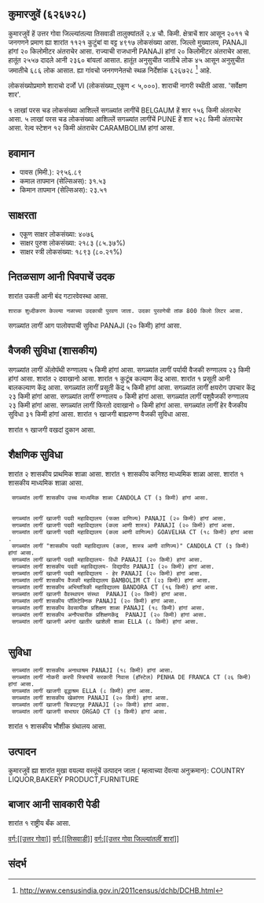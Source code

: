{{माहितीचौकट भारतीय न्यायक्षेत्र
|प्रकार=शार
|जनगणना २०११_स्थलनिर्देशांक=626728
|स्थानीक_नांव=कुमारजुवें
|तालुका_नांव=तिसवाडी
|जिल्लो_नांव=उत्तर गोवा
|राज्य_नांव =गोवा
|विभाग=
|जिल्लो =[[उत्तर गोवा]]
|तालुका_नांवे =[[तिसवाडी]]
|लागींचें शार=[[BELGAUM]]
|अक्षांश=
|रेखांश=
|शोधक_स्थान =right
|क्षेत्रफळ_एकूण=2.4
|दर्या सपाटी पसून उंची=
|लोकसंख्या_एकूण=4917
|लोकसंख्या_वर्स=2011
|लोकसंख्या_घनत्व=2048
|लोकसंख्या_पुरूश=2557
|लोकसंख्या_स्त्री=2360
|लिंग_गुणोत्तर=922
|अधिकृत_भाशा=[[कोंकणी, मराठी]]
}}

== कुमारजुवें (६२६७२८) ==

कुमारजुवें हें उत्तर गोवा जिल्ल्यांतल्या तिसवाडी तालुक्यांतलें २.४ चौ. किमी. क्षेत्राचें शार आसून २०११ चे जनगणने प्रमाण ह्या शारांत ११२१ कुटुंबां वा वट्ट ४९१७ लोकसंख्या आसा. जिल्लो मुख्यालय, PANAJI हांगां २० किलोमीटर अंतराचेर आसा. राज्याची राजधानी PANAJI हांगां २० किलोमीटर अंतराचेर आसा.   हातूंत २५५७ दादले आनी २३६० बांयलां आसात. हातूंत अनुसुचीत जातीचे लोक ४५ आसून अनुसुचीत जमातीचे ६८६ लोक आसात. ह्या गांवचो जनगणनेतचो स्थळ निर्देशांक ६२६७२८  <ref>http://www.censusindia.gov.in/2011census/dchb/DCHB.html</ref> आहे.

लोकसंख्योप्रमाणे शाराचो दर्जो VI (लोकसंख्या_एकूण < ५,०००).
शाराची नागरी स्थीती आसा. 'सर्वेक्षण शार'.

१  लाखां परस चड लोकसंख्या आशिल्लें सगळ्यांत लागींचें BELGAUM हें शार १५६ किमी अंतराचेर आसा. ५  लाखां परस चड लोकसंख्या आशिल्लें सगळ्यांत लागींचें PUNE हें शार ५२८ किमी अंतराचेर आसा. रेल्व स्टेशन १२ किमी अंतराचेर CARAMBOLIM हांगां आसा.


== हवामान ==  
* पावस (मिमी.): २९५६.८९ 
* कमाल तापमान (सेल्सिअस): ३१.५३
* किमान तापमान (सेल्सिअस): २३.५१


== साक्षरता ==  
* एकूण साक्षर लोकसंख्या: ४०७६
* साक्षर पुरुश लोकसंख्या: २१८३ (८५.३७%)
* साक्षर स्त्री लोकसंख्या: १८९३ (८०.२१%)


== नितळसाण आनी पिवपाचें उदक ==  
शारांत उकती आनी बंद गटारवेवस्था आसा.
 शाराक शुध्दीकरण केल्ल्या नळाच्या उदकाची पुरवण जाता. उदका पुरवणेची तांक 800 किलो लिटर आसा.

सगळ्यांत लागीं आग पालोवपाची सुविधा PANAJI (२० किमी) हांगां आसा.


== वैजकी सुविधा (शासकीय) ==
सगळ्यांत लागीं अ‍ॅलोपॅथी रुग्णालय ५ किमी हांगां आसा.
सगळ्यांत लागीं पर्यायी वैजकी रुग्णालय २३ किमी हांगां आसा.
शारांत २ दवाखानो आसा.
﻿शारांत १ कुटूंब कल्याण केंद्र आसा.
﻿शारांत १ प्रसूती आनी बालकल्याण केंद्र आसा.
सगळ्यांत लागीं प्रसूती केंद्र ५ किमी हांगां आसा.
सगळ्यांत लागीं क्षयरोग उपचार केंद्र  २३ किमी हांगां आसा.
सगळ्यांत लागीं रुग्णालय ० किमी हांगां आसा.
सगळ्यांत लागीं पशुवैजकी रुग्णालय  २३ किमी हांगां आसा.
सगळ्यांत लागीं फिरतो दवाखानो ० किमी हांगां आसा.
सगळ्यांत लागीं हेर वैजकीय सुविधा ३१ किमी हांगां आसा.
﻿शारांत १ खाजगी बाह्यरुग्ण वैजकी सुविधा आसा.


﻿शारांत १ खाजगी वखदां दुकान आसा.


== शैक्षणिक सुविधा ==
शारांत २ शासकीय प्राथमिक शाळा आसा.  
﻿शारांत १ शासकीय कनिश्ठ माध्यमिक शाळा  आसा.   
﻿शारांत १ शासकीय माध्यमिक शाळा आसा.   
  सगळ्यांत लागीं शासकीय उच्च माध्यमिक शाळा CANDOLA CT (३ किमी) हांगां आसा.
   
   
  सगळ्यांत लागीं खाजगी पदवी महाविद्यालय (फक्त वाणिज्य) PANAJI (२० किमी) हांगां आसा.
  सगळ्यांत लागीं खाजगी पदवी महाविद्यालय (कला आणी शास्त्र) PANAJI (२० किमी) हांगां आसा.
  सगळ्यांत लागीं खाजगी पदवी महाविद्यालय (कला आणी वाणिज्य) GOAVELHA CT (१८ किमी) हांगां आसा.
  सगळ्यांत लागीं "शासकीय पदवी महाविद्यालय (कला, शास्त्र आणी वाणिज्य)" CANDOLA CT (३ किमी) हांगां आसा.
  सगळ्यांत लागीं खाजगी पदवी महाविद्यालय- विधी PANAJI (२० किमी) हांगां आसा.
  सगळ्यांत लागीं शासकीय पदवी महाविद्यालय- विद्यापीठ PANAJI (२० किमी) हांगां आसा.
  सगळ्यांत लागीं खाजगी पदवी महाविद्यालय - हेर PANAJI (२० किमी) हांगां आसा.
  सगळ्यांत लागीं शासकीय वैजकी महाविद्यालय BAMBOLIM CT (२३ किमी) हांगां आसा.
  सगळ्यांत लागीं शासकीय अभियांत्रिकी महाविद्यालय BANDORA CT (१६ किमी) हांगां आसा.
  सगळ्यांत लागीं खाजगी वैवस्थापन संस्था  PANAJI (२० किमी) हांगां आसा.
  सगळ्यांत लागीं शासकीय पॉलिटेक्निक PANAJI (२० किमी) हांगां आसा.
  सगळ्यांत लागीं शासकीय वेवसायीक प्रशिक्षण शाळा PANAJI (१८ किमी) हांगां आसा.
  सगळ्यांत लागीं शासकीय अनौपचारीक प्रशिक्षणकेंद्र  PANAJI (२० किमी) हांगां आसा.
  सगळ्यांत लागीं खाजगी अपंगां खातीर खाशेली शाळा ELLA (८ किमी) हांगां आसा.
   


== सुविधा ==
  सगळ्यांत लागीं शासकीय अनाथाश्रम PANAJI (१८ किमी) हांगां आसा.
  सगळ्यांत लागीं नोकरी करपी स्त्रियांचें सरकारी निवास (हॉस्टेल) PENHA DE FRANCA CT (२६ किमी) हांगां आसा.
  सगळ्यांत लागीं खाजगी वृद्धाश्रम ELLA (८ किमी) हांगां आसा.
  सगळ्यांत लागीं शासकीय खेळांगण PANAJI (२० किमी) हांगां आसा.
  सगळ्यांत लागीं खाजगी चित्रपटगृह PANAJI (२० किमी) हांगां आसा.
  सगळ्यांत लागीं खाजगी सभाघर ORGAO CT (३ किमी) हांगां आसा.
﻿शारांत १ शासकीय भौशीक ग्रंथालय  आसा.   


== उत्पादन ==
कुमारजुवें ह्या शारांत मुखा वयल्या वस्तूंचें उत्पादन जाता ( म्हत्वाच्या देंवत्या अनुक्रमान): COUNTRY LIQUOR,BAKERY PRODUCT,FURNITURE


== बाजार आनी सावकारी पेडी  ==
﻿शारांत १ राष्ट्रीय बँक आसा.







[[वर्ग:[[उत्तर गोवा]]]]
[[वर्ग:[[तिसवाडी]]]]
[[वर्ग:[[उत्तर गोवा जिल्ल्यांतलीं शारां]]]]


== संदर्भ ==
 


